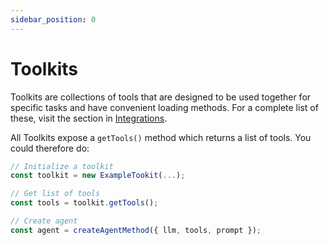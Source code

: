```yaml
---
sidebar_position: 0
---
```


# Toolkits

Toolkits are collections of tools that are designed to be used together for specific tasks and have convenient loading methods.
For a complete list of these, visit the section in [Integrations](/docs/integrations/toolkits).

All Toolkits expose a `getTools()` method which returns a list of tools. You could therefore do:

```typescript
// Initialize a toolkit
const toolkit = new ExampleTookit(...);

// Get list of tools
const tools = toolkit.getTools();

// Create agent
const agent = createAgentMethod({ llm, tools, prompt });
```
